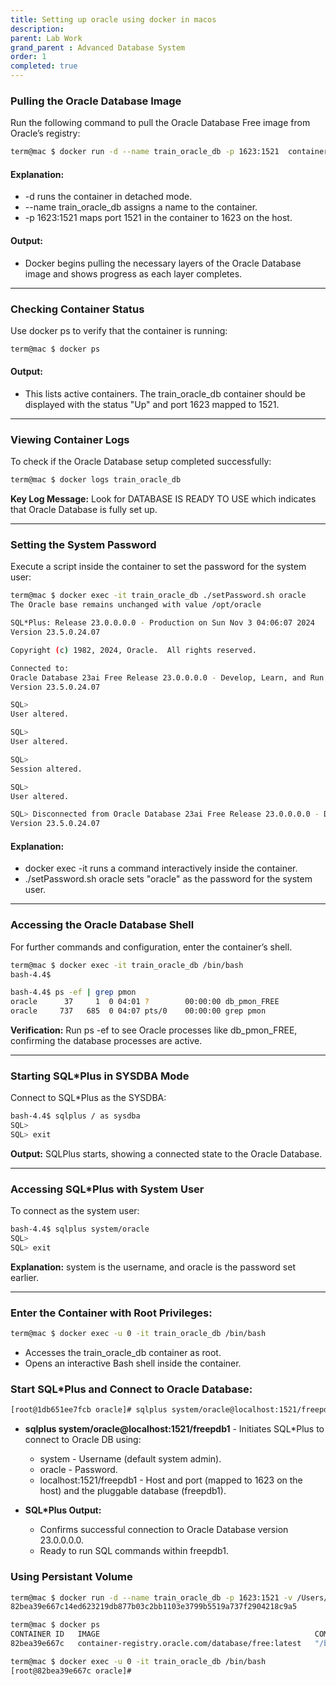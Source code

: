 ```yaml
---
title: Setting up oracle using docker in macos
description:
parent: Lab Work
grand_parent : Advanced Database System
order: 1
completed: true
---
```


### Pulling the Oracle Database Image
Run the following command to pull the Oracle Database Free image from Oracle’s registry:
```bash
term@mac $ docker run -d --name train_oracle_db -p 1623:1521  container-registry.oracle.com/database/free:latest
```
#### Explanation:
* -d runs the container in detached mode.
* --name train_oracle_db assigns a name to the container.
* -p 1623:1521 maps port 1521 in the container to 1623 on the host.

#### Output:
* Docker begins pulling the necessary layers of the Oracle Database image and shows progress as each layer completes.
---

### Checking Container Status

Use docker ps to verify that the container is running:
```bash 
term@mac $ docker ps
```

#### Output:
* This lists active containers. The train_oracle_db container should be displayed with the status "Up" and port 1623 mapped to 1521.
---

### Viewing Container Logs
To check if the Oracle Database setup completed successfully:
```bash 
term@mac $ docker logs train_oracle_db
```
**Key Log Message:** Look for DATABASE IS READY TO USE which indicates that Oracle Database is fully set up.

---

### Setting the System Password
Execute a script inside the container to set the password for the system user:
```bash 
term@mac $ docker exec -it train_oracle_db ./setPassword.sh oracle
The Oracle base remains unchanged with value /opt/oracle

SQL*Plus: Release 23.0.0.0.0 - Production on Sun Nov 3 04:06:07 2024
Version 23.5.0.24.07

Copyright (c) 1982, 2024, Oracle.  All rights reserved.

Connected to:
Oracle Database 23ai Free Release 23.0.0.0.0 - Develop, Learn, and Run for Free
Version 23.5.0.24.07

SQL>
User altered.

SQL>
User altered.

SQL>
Session altered.

SQL>
User altered.

SQL> Disconnected from Oracle Database 23ai Free Release 23.0.0.0.0 - Develop, Learn, and Run for Free
Version 23.5.0.24.07
```
#### Explanation:
* docker exec -it runs a command interactively inside the container.
* ./setPassword.sh oracle sets "oracle" as the password for the system user.

---

### Accessing the Oracle Database Shell
For further commands and configuration, enter the container’s shell.
```bash 
term@mac $ docker exec -it train_oracle_db /bin/bash
bash-4.4$

bash-4.4$ ps -ef | grep pmon
oracle      37     1  0 04:01 ?        00:00:00 db_pmon_FREE
oracle     737   685  0 04:07 pts/0    00:00:00 grep pmon
```
**Verification:** Run ps -ef to see Oracle processes like db_pmon_FREE, confirming the database processes are active.

---

### Starting SQL*Plus in SYSDBA Mode
Connect to SQL*Plus as the SYSDBA:
```bash
bash-4.4$ sqlplus / as sysdba
SQL> 
SQL> exit
```
**Output:** SQLPlus starts, showing a connected state to the Oracle Database.

---

### Accessing SQL*Plus with System User
To connect as the system user:
```bash
bash-4.4$ sqlplus system/oracle
SQL> 
SQL> exit
```
**Explanation:** system is the username, and oracle is the password set earlier.

---

### Enter the Container with Root Privileges:

```bash
term@mac $ docker exec -u 0 -it train_oracle_db /bin/bash
```
* Accesses the train_oracle_db container as root.
* Opens an interactive Bash shell inside the container.

### Start SQL*Plus and Connect to Oracle Database:

```bash
[root@1db651ee7fcb oracle]# sqlplus system/oracle@localhost:1521/freepdb1
```

* **sqlplus system/oracle@localhost:1521/freepdb1** - Initiates SQL*Plus to connect to Oracle DB using:
    * system - Username (default system admin).
    * oracle - Password.
    * localhost:1521/freepdb1 - Host and port (mapped to 1623 on the host) and the pluggable database (freepdb1).


* **SQL*Plus Output:**
    * Confirms successful connection to Oracle Database version 23.0.0.0.0.
    * Ready to run SQL commands within freepdb1.

### Using Persistant Volume 

```bash 
term@mac $ docker run -d --name train_oracle_db -p 1623:1521 -v /Users/sanjeeb/Training/oracle-training/oracle-container-volume:/opt/oracle/oradata container-registry.oracle.com/database/free:latest
82bea39e667c14ed623219db877b03c2bb1103e3799b5519a737f2904218c9a5

term@mac $ docker ps
CONTAINER ID   IMAGE                                                COMMAND                  CREATED         STATUS                            PORTS                    NAMES
82bea39e667c   container-registry.oracle.com/database/free:latest   "/bin/bash -c $ORACL…"   8 seconds ago   Up 7 seconds (health: starting)   0.0.0.0:1623->1521/tcp   train_oracle_db

term@mac $ docker exec -u 0 -it train_oracle_db /bin/bash
[root@82bea39e667c oracle]#
```